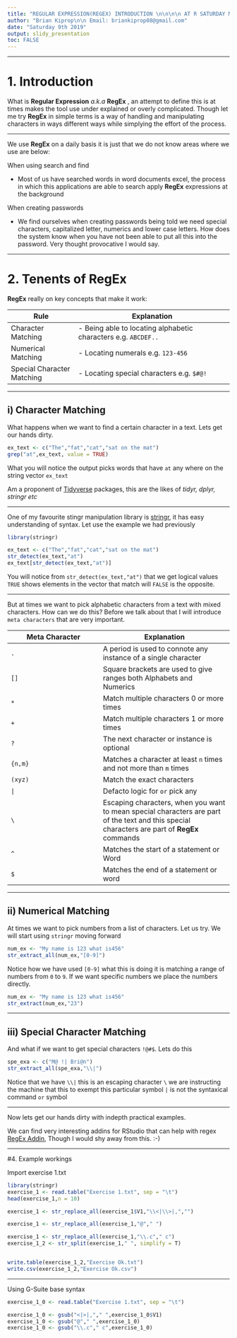 ```yaml
---
title: "REGULAR EXPRESSION(REGEX) INTRODUCTION \n\n\n\n AT R SATURDAY MEET UP"
author: "Brian Kiprop\n\n Email: briankiprop08@gmail.com"
date: "Saturday 9th 2019"
output: slidy_presentation
toc: FALSE
---
```


***
# 1. Introduction

What is __Regular Expression__ *a.k.a* __RegEx__ , an attempt to define this is at times makes the tool use under explained or overly complicated. Though let me try __RegEx__ in simple terms is a way of handling and manipulating characters in ways different ways while simplying the effort of the process.

***

We use __RegEx__ on a daily basis it is just that we do not know areas where we use are below:

When using search and find

- Most of us have searched words in word documents excel, the process in which this applications are able to search apply __RegEx__ expressions at the background
 
When creating passwords

- We find ourselves when creating passwords being told we need special characters, capitalized letter, numerics and lower case letters. How does the system know when you have not been able to put all this into the password. Very thought provocative I would say.

***

# 2. Tenents of RegEx

__RegEx__ really on key concepts that make it work:

Rule               | Explanation  
-------------------|--------------------------------------------
Character Matching |- Being able to locating alphabetic characters e.g. `ABCDEF..`
Numerical Matching |- Locating numerals e.g. `123-456`
Special Character Matching |- Locating special characters e.g. `$#@!`
****

## i) Character Matching

What happens when we want to find a certain character in a text. Lets get our hands dirty.

```r
ex_text <- c("The","fat","cat","sat on the mat")
grep("at",ex_text, value = TRUE)

```

What you will notice the output picks words that have `at` any where on the string vector `ex_text`

Am a proponent of [Tidyverse](http://https://www.tidyverse.org) packages, this are the likes of *tidyr, dplyr, stringr etc*

***

One of my favourite stingr manipulation library is [stringr](https://stringr.tidyverse.org/), it has easy understanding of syntax. Let use the example we had previously

```R
library(stringr)

ex_text <- c("The","fat","cat","sat on the mat")
str_detect(ex_text,"at")
ex_text[str_detect(ex_text,"at")]

```

You will notice from `str_detect(ex_text,"at")` that we get logical values `TRUE` shows elements in the vector that match will `FALSE` is the opposite.

***

But at times we want to pick alphabetic characters from a text with mixed characters. How can we do this? Before we talk about that I will introduce  `meta characters` that are very important.

Meta Character                 |  Explanation
-------------------------------|-------------------------------------------
`.`                            | A period is used to connote any instance of a single character
`[]`                           | Square brackets are used to give ranges both Alphabets and Numerics
`*`                            | Match multiple characters 0 or more times
`+`                            | Match multiple characters 1 or more times
`?`                            | The next character or instance is optional
`{n,m}`                        | Matches a character at least `n` times and not more than `m` times
`(xyz)`                        | Match the exact characters
`|`                            | Defacto logic for `or` pick any
`\`                            | Escaping characters, when you want to mean special characters are part of the text and this special characters are part of __RegEx__ commands
`^`                            | Matches the start of a statement or  Word
`$`                            | Matches the end of a statement or word

***
## ii) Numerical Matching

At times we want to pick numbers from a list of characters. Let us try. We will start using `stringr` moving forward

```R
num_ex <- "My name is 123 what is456"
str_extract_all(num_ex,"[0-9]")
```

Notice how we have used `[0-9]` what this is doing it is matching a range of numbers from `0` to `9`. If we want specific numbers we place the numbers directly.

```R
num_ex <- "My name is 123 what is456"
str_extract(num_ex,"23")
```

***
## iii) Special Character Matching

And what if we want to get special characters `!@#$`. Lets do this

```R
spe_exa <- c("M@ !| Bri@n")
str_extract_all(spe_exa,"\\|")
```

Notice that we have `\\|` this is an escaping character `\` we are instructing the machine that this to exempt this particular symbol `|` is not the syntaxical command `or` symbol

***

Now lets get our hands dirty with indepth practical examples.

We can find very interesting addins for RStudio that can help with regex [RegEx Addin](https://mobile.twitter.com/rstudiotips/status/1093938376762261504), Though I would shy away from this. :-)

***
#4. Example workings

Import exercise 1.txt

```R
library(stringr)
exercise_1 <- read.table("Exercise 1.txt", sep = "\t")
head(exercise_1,n = 10)

exercise_1 <- str_replace_all(exercise_1$V1,"\\<|\\>|,","")

exercise_1 <- str_replace_all(exercise_1,"@"," ")

exercise_1 <- str_replace_all(exercise_1,"\\.c"," c")
exercise_1_2 <- str_split(exercise_1," ", simplify = T)


write.table(exercise_1_2,"Exercise Ok.txt")
write.csv(exercise_1_2,"Exercise Ok.csv")

```

***
Using G-Suite base syntax

```R

exercise_1_0 <- read.table("Exercise 1.txt", sep = "\t")

exercise_1_0 <- gsub("<|>|,"," ",exercise_1_0$V1)
exercise_1_0 <- gsub("@"," ",exercise_1_0)
exercise_1_0 <- gsub("\\.c"," c",exercise_1_0)

```